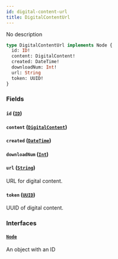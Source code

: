 ```yaml
---
id: digital-content-url
title: DigitalContentUrl
---
```



No description

```graphql
type DigitalContentUrl implements Node {
  id: ID!
  content: DigitalContent!
  created: DateTime!
  downloadNum: Int!
  url: String
  token: UUID!
}
```


### Fields

#### `id` ([`ID`](../../../developer/api-reference/scalars/id))




#### `content` ([`DigitalContent`](../../../developer/api-reference/objects/digital-content))




#### `created` ([`DateTime`](../../../developer/api-reference/scalars/date-time))




#### `downloadNum` ([`Int`](../../../developer/api-reference/scalars/int))




#### `url` ([`String`](../../../developer/api-reference/scalars/string))

URL for digital content.


#### `token` ([`UUID`](../../../developer/api-reference/scalars/uuid))

UUID of digital content.


### Interfaces

#### [`Node`](../../../developer/api-reference/interfaces/node) 

An object with an ID




